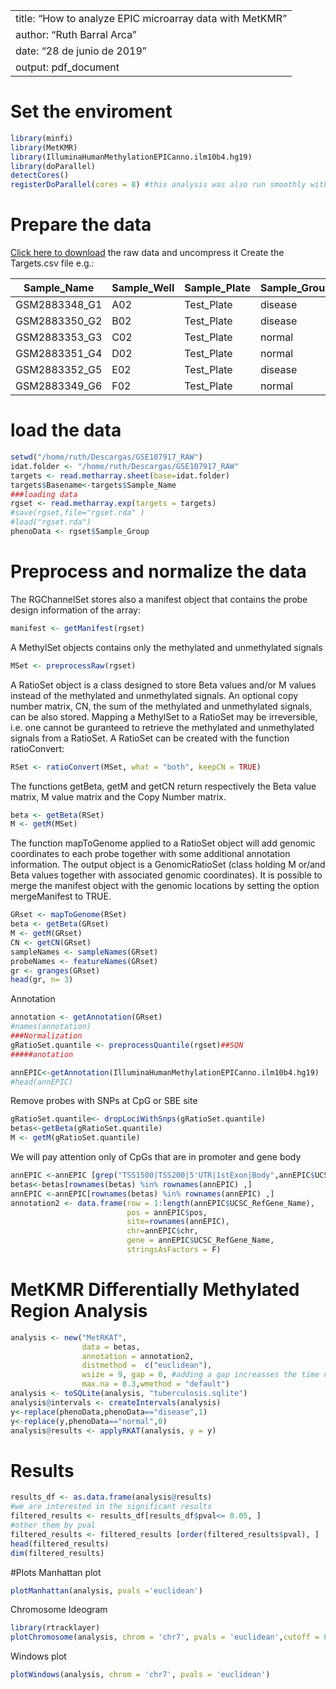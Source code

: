 
---
title: "How to analyze EPIC microarray data with MetKMR"
author: "Ruth Barral Arca"
date: "28 de junio de 2019"
output: pdf_document
---

# Set the enviroment

```r
library(minfi)
library(MetKMR)
library(IlluminaHumanMethylationEPICanno.ilm10b4.hg19)
library(doParallel)
detectCores()
registerDoParallel(cores = 8) #this analysis was also run smoothly with 4 cores 
```

# Prepare the data
 [Click here to download](https://www.ncbi.nlm.nih.gov/geo/download/?acc=GSE107917&format=file) the raw data and uncompress it 
Create the Targets.csv file e.g.:

| Sample_Name   | Sample_Well | Sample_Plate | Sample_Group | Array  | Basename      |
|---------------|-------------|--------------|--------------|--------|---------------|
| GSM2883348_G1 | A02         | Test_Plate   | disease      | R01C01 | GSM2883348_G1 |
| GSM2883350_G2 | B02         | Test_Plate   | disease      | R02C01 | GSM2883350_G2 |
| GSM2883353_G3 | C02         | Test_Plate   | normal       | R03C01 | GSM2883353_G3 |
| GSM2883351_G4 | D02         | Test_Plate   | normal       | R04C01 | GSM2883351_G4 |
| GSM2883352_G5 | E02         | Test_Plate   | disease      | R05C01 | GSM2883352_G5 |
| GSM2883349_G6 | F02         | Test_Plate   | normal       | R06C01 | GSM2883349_G6 |

# load the data
```r
setwd("/home/ruth/Descargas/GSE107917_RAW")
idat.folder <- "/home/ruth/Descargas/GSE107917_RAW"
targets <- read.metharray.sheet(base=idat.folder)
targets$Basename<-targets$Sample_Name
###loading data
rgset <- read.metharray.exp(targets = targets)
#save(rgset,file="rgset.rda" )
#load("rgset.rda")
phenoData <- rgset$Sample_Group
```

# Preprocess and normalize the data
The RGChannelSet stores also a manifest object that contains the probe design information of the array:
```r
manifest <- getManifest(rgset)
```
A MethylSet objects contains only the methylated and unmethylated signals
```r
MSet <- preprocessRaw(rgset) 
```
A RatioSet object is a class designed to store Beta values and/or M values instead of the methylated and unmethylated signals. 
An optional copy number matrix, CN, the sum of the methylated and unmethylated signals, can be also stored. 
Mapping a MethylSet to a RatioSet may be irreversible, i.e. one cannot be guranteed to retrieve the methylated and unmethylated signals from a RatioSet.
A RatioSet can be created with the function ratioConvert:
```r
RSet <- ratioConvert(MSet, what = "both", keepCN = TRUE)
```
The functions getBeta, getM and getCN return respectively the Beta value matrix, M value matrix and the Copy Number matrix.
```r
beta <- getBeta(RSet)
M <- getM(MSet)
```
The function mapToGenome applied to a RatioSet object will add genomic coordinates to each probe together with some additional annotation information.
The output object is a GenomicRatioSet (class holding M or/and Beta values together with associated genomic coordinates). 
It is possible to merge the manifest object with the genomic locations by setting the option mergeManifest to TRUE.
```r
GRset <- mapToGenome(RSet)
beta <- getBeta(GRset)
M <- getM(GRset)
CN <- getCN(GRset)
sampleNames <- sampleNames(GRset)
probeNames <- featureNames(GRset)
gr <- granges(GRset)
head(gr, n= 3)
```
Annotation
```r
annotation <- getAnnotation(GRset)
#names(annotation)
###Normalization
gRatioSet.quantile <- preprocessQuantile(rgset)##SQN
#####anotation

annEPIC<-getAnnotation(IlluminaHumanMethylationEPICanno.ilm10b4.hg19)
#head(annEPIC)
```
Remove probes with SNPs at CpG or SBE site
```r
gRatioSet.quantile<- dropLociWithSnps(gRatioSet.quantile)
betas<-getBeta(gRatioSet.quantile)
M <- getM(gRatioSet.quantile)
```
 We will pay attention only of CpGs that are in promoter and gene body

```r
annEPIC <-annEPIC [grep("TSS1500|TSS200|5'UTR|1stExon|Body",annEPIC$UCSC_RefGene_Group),]
betas<-betas[rownames(betas) %in% rownames(annEPIC) ,]
annEPIC <-annEPIC[rownames(betas) %in% rownames(annEPIC) ,]
annotation2 <- data.frame(row = 1:length(annEPIC$UCSC_RefGene_Name),
                          pos = annEPIC$pos,
                          site=rownames(annEPIC),
                          chr=annEPIC$chr,
                          gene = annEPIC$UCSC_RefGene_Name,
                          stringsAsFactors = F)
```

# MetKMR Differentially Methylated Region Analysis
```r
analysis <- new("MetRKAT",
                data = betas,
                annotation = annotation2,
                distmethod =  c("euclidean"),
                wsize = 9, gap = 0, #adding a gap increasses the time needed
                max.na = 0.3,wmethod = "default")
analysis <- toSQLite(analysis, "tuberculosis.sqlite")
analysis@intervals <- createIntervals(analysis)
y<-replace(phenoData,phenoData=="disease",1)
y<-replace(y,phenoData=="normal",0)
analysis@results <- applyRKAT(analysis, y = y)
```

# Results
```r
results_df <- as.data.frame(analysis@results)
#we are interested in the significant results
filtered_results <- results_df[results_df$pval<= 0.05, ]
#other them by pval
filtered_results <- filtered_results [order(filtered_results$pval), ]
head(filtered_results)
dim(filtered_results)
```

#Plots
Manhattan plot
```r
plotManhattan(analysis, pvals ='euclidean')
```
Chromosome Ideogram
```r
library(rtracklayer)
plotChromosome(analysis, chrom = 'chr7', pvals = 'euclidean',cutoff = 0.05)
```
Windows plot
```r
plotWindows(analysis, chrom = 'chr7', pvals = 'euclidean')
```
